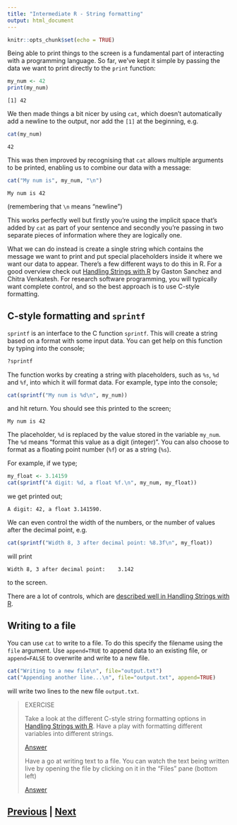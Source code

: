 ```yaml
---
title: "Intermediate R - String formatting"
output: html_document
---
```


```r
knitr::opts_chunk$set(echo = TRUE)
```

Being able to print things to the screen is a fundamental part of 
interacting with a programming language. So far, we've kept it simple 
by passing the data we want to print directly to the `print` function:

```R
my_num <- 42
print(my_num)
```

```
[1] 42
```

We then made things a bit nicer by using `cat`, which doesn't 
automatically add a newline to the output, nor add the 
`[1]` at the beginning, e.g. 

```R
cat(my_num)
```

```
42
```

This was then improved by recognising that `cat` allows 
multiple arguments to be printed, enabling us to combine our data with a message:

```R
cat("My num is", my_num, "\n")
```

```
My num is 42
```

(remembering that `\n` means "newline")

This works perfectly well but firstly you're using the implicit space that's 
added by `cat` as part of your sentence and secondly you're passing in two 
separate pieces of information where they are logically one.

What we can do instead is create a single string which contains the message 
we want to print and put special placeholders inside it where we want our 
data to appear. There's a few different ways to do this in R. For a 
good overview check out [Handling Strings with R](https://www.gastonsanchez.com/r4strings/)
by Gaston Sanchez and Chitra Venkatesh. For research software programming, 
you will typically want complete control, and so the best approach is
to use C-style formatting.

## C-style formatting and `sprintf`

`sprintf` is an interface to the C function `sprintf`. This will create
a string based on a format with some input data. You can get help on this
function by typing into the console;

```R
?sprintf
```

The function works by creating a string with placeholders, such 
as `%s`, `%d` and `%f`, into which it will format data. For example,
type into the console;

```R
cat(sprintf("My num is %d\n", my_num))
```

and hit return. You should see this printed to the screen;

```
My num is 42
```

The placeholder, `%d` is replaced by the value stored in the variable
`my_num`. The `%d` means "format this value as a digit (integer)".
You can also choose to format as a floating point number (`%f`) 
or as a string (`%s`).

For example, if we type;

```R
my_float <- 3.14159
cat(sprintf("A digit: %d, a float %f.\n", my_num, my_float))
```

we get printed out;

```
A digit: 42, a float 3.141590.
```

We can even control the width of the numbers, or the number
of values after the decimal point, e.g.

```R
cat(sprintf("Width 8, 3 after decimal point: %8.3f\n", my_float))
```

will print

```
Width 8, 3 after decimal point:    3.142
```

to the screen.

There are a lot of controls, which are
[described well in Handling Strings with R](https://www.gastonsanchez.com/r4strings/c-style-formatting.html).

## Writing to a file

You can use `cat` to write to a file. To do this specify the filename
using the `file` argument. Use `append=TRUE` to append data to an existing
file, or `append=FALSE` to overwrite and write to a new file.

```R
cat("Writing to a new file\n", file="output.txt")
cat("Appending another line...\n", file="output.txt", append=TRUE)
```

will write two lines to the new file `output.txt`.

> EXERCISE
>
> Take a look at the different C-style string formatting options in 
> [Handling Strings with R](https://www.gastonsanchez.com/r4strings/c-style-formatting.html).
> Have a play with formatting different variables into different strings.
>
> [Answer](formatting_answer01.html)
>
> Have a go at writing text to a file. You can watch the text being
> written live by opening the file by clicking on it in the 
> "Files" pane (bottom left)
>
> [Answer](formatting_answer02.html)

## [Previous](index.html) | [Next](packages.html)
